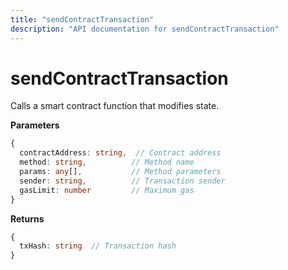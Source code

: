 ```yaml
---
title: "sendContractTransaction"
description: "API documentation for sendContractTransaction"
---
```


# sendContractTransaction

Calls a smart contract function that modifies state.

**Parameters**
```typescript
{
  contractAddress: string,  // Contract address
  method: string,          // Method name
  params: any[],           // Method parameters
  sender: string,          // Transaction sender
  gasLimit: number         // Maximum gas
}
```

**Returns**
```typescript
{
  txHash: string  // Transaction hash
}
```


